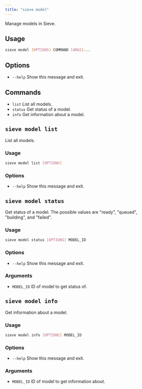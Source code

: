 ```yaml
---
title: "sieve model"
---
```


Manage models in Sieve.

## Usage
```bash
sieve model [OPTIONS] COMMAND [ARGS]...
```

## Options
- `--help` Show this message and exit.

## Commands
- `list` List all models.
- `status` Get status of a model.
- `info` Get information about a model.

## `sieve model list`
List all models.

### Usage
```bash
sieve model list [OPTIONS]
```

### Options
- `--help` Show this message and exit.

## `sieve model status`
Get status of a model. The possible values are "ready", "queued", "building", and "failed".

### Usage
```bash
sieve model status [OPTIONS] MODEL_ID
```

### Options
- `--help` Show this message and exit.

### Arguments
- `MODEL_ID` ID of model to get status of.

## `sieve model info`
Get information about a model.

### Usage
```bash
sieve model info [OPTIONS] MODEL_ID
```

### Options
- `--help` Show this message and exit.

### Arguments
- `MODEL_ID` ID of model to get information about.
